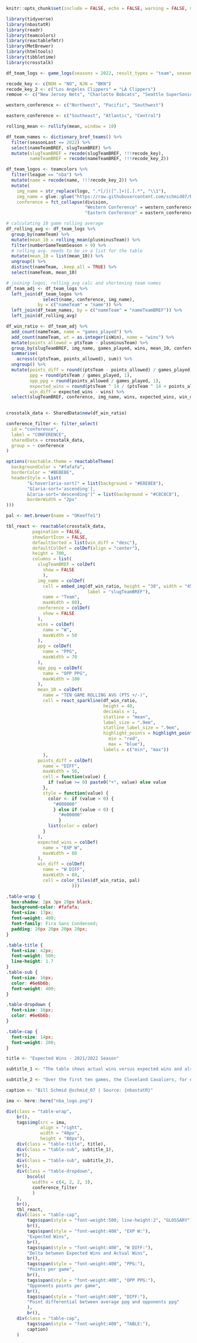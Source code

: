 

```r
knitr::opts_chunk$set(include = FALSE, echo = FALSE, warning = FALSE, message = FALSE)
```

```r
library(tidyverse)
library(nbastatR)
library(readr)
library(teamcolors)
library(reactablefmtr)
library(MetBrewer)
library(htmltools)
library(tibbletime)
library(crosstalk)

```


```r

df_team_logs <- game_logs(seasons = 2022, result_types = "team", season_types = "Regular Season") 

```

```r

recode_key <- c(NOH = "NO", NJN = "BKN")
recode_key_2 <- c("Los Angeles Clippers" = "LA Clippers")
remove <- c("New Jersey Nets", "Charlotte Bobcats", "Seattle SuperSonics", "New Orleans Hornets")

```

```r

western_conference <- c("Northwest", "Pacific", "Southwest")

eastern_conference <- c("Southeast", "Atlantic", "Central")

rolling_mean <- rollify(mean, window = 10)

```


```r

df_team_names <- dictionary_bref_teams() %>% 
  filter(seasonLast == 2022) %>% 
  select(nameTeamBREF, slugTeamBREF) %>% 
  mutate(slugTeamBREF = recode(slugTeamBREF, !!!recode_key),
         nameTeamBREF = recode(nameTeamBREF, !!!recode_key_2))

df_team_logos <- teamcolors %>% 
  filter(league == "nba") %>%
  mutate(name = recode(name, !!!recode_key_2)) %>% 
  mutate(
    img_name = str_replace(logo, ".*[/]([^.]+)[.].*", "\\1"),
    img_name = glue::glue("https://raw.githubusercontent.com/schmid07/R-Reactable-NBA-Raptor/main/logos/{img_name}.png"),
    conference = fct_collapse(division, 
                              "Western Conference" = western_conference,
                              "Eastern Conference" = eastern_conference))

```

```r

# calculating 10 game rolling average
df_rolling_avg <- df_team_logs %>% 
  group_by(nameTeam) %>%
  mutate(mean_10 = rolling_mean(plusminusTeam)) %>% 
  filter(numberGameTeamSeason > 9) %>% 
  # rolling avg. needs to be in a list for the table
  mutate(mean_10 = list(mean_10)) %>% 
  ungroup() %>% 
  distinct(nameTeam, .keep_all = TRUE) %>% 
  select(nameTeam, mean_10)

# joining logos, rolling_avg calc and shortening team names
df_team_adj <- df_team_logs %>% 
  left_join(df_team_logos %>% 
              select(name, conference, img_name), 
            by = c("nameTeam" = "name")) %>% 
  left_join(df_team_names, by = c("nameTeam" = "nameTeamBREF")) %>% 
  left_join(df_rolling_avg)

df_win_ratio <- df_team_adj %>% 
  add_count(nameTeam, name = "games_played") %>% 
  add_count(nameTeam, wt = as.integer(isWin), name = "wins") %>% 
  mutate(points_allowed = ptsTeam - plusminusTeam) %>% 
  group_by(slugTeamBREF, img_name, games_played, wins, mean_10, conference) %>% 
  summarise(
    across(c(ptsTeam, points_allowed), sum)) %>% 
  ungroup() %>% 
  mutate(points_diff = round((ptsTeam - points_allowed) / games_played, 1),
         ppg = round(ptsTeam / games_played, 1),
         opp_ppg = round(points_allowed / games_played, 1),
         expected_wins = round(ptsTeam ^ 14 / (ptsTeam ^ 14 + points_allowed ^ 14) * games_played),
         win_diff = expected_wins - wins) %>% 
  select(slugTeamBREF, conference, img_name, wins, expected_wins, win_diff, ppg, opp_ppg, points_diff, mean_10)
  
```

```r
crosstalk_data <- SharedData$new(df_win_ratio)

conference_filter <- filter_select(
  id = "conference",
  label = "CONFERENCE",
  sharedData = crosstalk_data,
  group = ~ conference
)
```



```r
options(reactable.theme = reactableTheme(
  backgroundColor = "#fafafa",
  borderColor = "#BEBEBE",
  headerStyle = list(
        "&:hover[aria-sort]" = list(background = "#E8E8E8"),
        "&[aria-sort='ascending'], 
        &[aria-sort='descending']" = list(background = "#C8C8C8"),
        borderWidth = "2px"
)))

pal <- met.brewer(name = "OKeeffe1")
```


```r
tbl_react <- reactable(crosstalk_data,
          pagination = FALSE,
          showSortIcon = FALSE,
          defaultSorted = list(win_diff = "desc"),
          defaultColDef = colDef(align = "center"),
          height = 700,
          columns = list(
            slugTeamBREF = colDef(
              show = FALSE
              ),
            img_name = colDef(
              cell = embed_img(df_win_ratio, height = "30", width = "45",
                               label = "slugTeamBREF"),
              name = "Team",
              maxWidth = 80),
            conference = colDef(
              show = FALSE
            ),
            wins = colDef(
              name = "W",
              maxWidth = 50
            ),
            ppg = colDef(
              name = "PPG",
              maxWidth = 70
            ),
            opp_ppg = colDef(
              name = "OPP PPG",
              maxWidth = 100
            ),
            mean_10 = colDef(
              name = "TEN GAME ROLLING AVG (PTS +/-)",
              cell = react_sparkline(df_win_ratio,
                                     height = 40,
                                     decimals = 1,
                                     statline = "mean",
                                     label_size = ".9em",
                                     statline_label_size = ".9em",
                                     highlight_points = highlight_points(
                                       min = "red",
                                       max = "blue"),
                                     labels = c("min", "max"))
              ),
            points_diff = colDef(
              name = "DIFF",
              maxWidth = 50,
              cell = function(value) {
                if (value >= 0) paste0("+", value) else value
              },
              style = function(value) {
                color <- if (value > 0) {
                  "#008000"
                  } else if (value < 0) {
                    "#e00000"
                    }
                list(color = color)
              }
            ),
            expected_wins = colDef(
              name = "EXP W",
              maxWidth = 80
            ),
            win_diff = colDef(
              name = "W DIFF",
              maxWidth = 80,
              cell = color_tiles(df_win_ratio, pal)
                         )))

```


```css

.table-wrap {
  box-shadow: 2px 3px 20px black;
  background-color: #fafafa;
  font-size: 17px;
  font-weight: 400;
  font-family: Fira Sans Condensed;
  padding: 20px 20px 20px 20px;  
}

.table-title {
  font-size: 42px;
  font-weight: 500;
  line-height: 1.7
}
.table-sub {
  font-size: 16px;
  color: #6e6b6b;
  font-weight: 400;
}

.table-dropdown {
  font-size: 16px;
  color: #6e6b6b;
}

.table-cap {
  font-size: 14px;
  font-weight: 200;
}

```

```r
title <- "Expected Wins - 2021/2022 Season"

subtitle_1 <- "The table shows actual wins versus expected wins and also shows a ten game rolling average of margin of victory/defeat through January 9th, 2022. Expected wins is derived from points scored and points allowed. The rolling average is derived from the average +/- points differential from the preceding ten games. The dotted line shows the average across all ten game intervals for the season."

subtitle_2 <- "Over the first ten games, the Cleveland Cavaliers, for example, were outscored by an average of .5 points per game, their minimum over any ten game stretch of the year. From games 22 to 31, they outscored opponents by an average of 16 points per game, their maximum for the year.  The average across all stretches of ten game intervals has been +6.6 points per game."  

caption <- "Bill Schmid @schmid_07 | Source: {nbastatR}"

```


```r
ima <- here::here("nba_logo.png")

div(class = "table-wrap",
    br(),
    tags$img(src = ima,
             align = "right",
             width = "40px",
             height = "80px"),
    div(class = "table-title", title),
    div(class = "table-sub", subtitle_1),
    br(),
    div(class = "table-sub", subtitle_2),
    br(),
    div(class = "table-dropdown", 
        bscols(
          widths = c(4, 2, 2, 3),
          conference_filter
          )
    ),
    br(),
    tbl_react,
    div(class = "table-cap", 
        tags$span(style = "font-weight:500; line-height:2", "GLOSSARY"),
        br(),
        tags$span(style = "font-weight:400", "EXP W:"), 
        "Expected Wins",
        br(),
        tags$span(style = "font-weight:400", "W DIFF:"), 
        "Delta between Expected Wins and Actual Wins",
        br(),
        tags$span(style = "font-weight:400", "PPG:"), 
        "Points per game",
        br(),
        tags$span(style = "font-weight:400", "OPP PPG:"), 
        "Opponents points per game",
        br(),
        tags$span(style = "font-weight:400", "DIFF:"), 
        "Point differential between average ppg and opponents ppg"
        ),
        br(),
    div(class = "table-cap",
        tags$span(style = "font-weight:400", "TABLE:"), 
        caption)
    )
```
